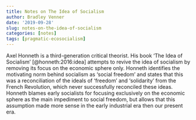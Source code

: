 ```yaml
---
title: Notes on The Idea of Socialism
author: Bradley Venner
date: '2019-09-28'
slug: notes-on-the-idea-of-socialism
categories: [notes]
tags: [pragmatic-ecosocialism]
---
```


Axel Honneth is a third-generation critical theorist.  His book 'The Idea of Socialism' [@honneth:2016:idea] attempts to revive the idea of socialism by removing its focus on the economic sphere only.  Honneth identifies the motivating norm behind socialism as 'social freedom' and states that this was a reconciliation of the ideals of 'freedom' and 'solidarity' from the French Revolution, which never successfully reconciled these ideas.  Honneth blames early socialists for focusing exclusively on the economic sphere as the main impediment to social freedom, but allows that this assumption made more sense in the early industrial era then our present era.  

  